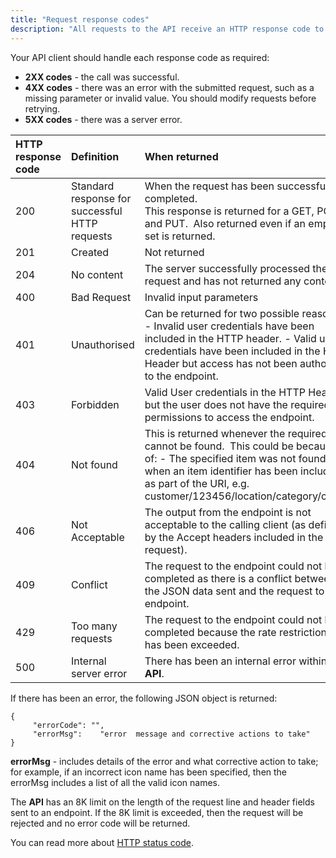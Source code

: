 ```yaml
---
title: "Request response codes"
description: "All requests to the API receive an HTTP response code to confirm if the request was successful or not."
---
```


Your API client should handle each response code as required:

- **2XX codes** - the call was successful.
- **4XX codes** - there was an error with the submitted request, such as a missing parameter or invalid value. You should modify requests before retrying.
- **5XX codes** - there was a server error.

| **HTTP response code** | **Definition**                                 | **When returned**                                                                                                                                                                                                                        |
| :--------------------- | :--------------------------------------------- | :--------------------------------------------------------------------------------------------------------------------------------------------------------------------------------------------------------------------------------------- |
| 200                    | Standard response for successful HTTP requests | When the request has been successfully completed.  <br />This response is returned for a GET, POST and PUT.  Also returned even if an empty set is returned.                                                                             |
| 201                    | Created                                        | Not returned                                                                                                                                                                                                                             |
| 204                    | No content                                     | The server successfully processed the request and has not returned any content.                                                                                                                                                          |
| 400                    | Bad Request                                    | Invalid input parameters                                                                                                                                                                                                                 |
| 401                    | Unauthorised                                   | Can be returned for two possible reasons:  - Invalid user credentials have been included in the HTTP header. - Valid user credentials have been included in the HTTP Header but access has not been authorised to the endpoint.          |
| 403                    | Forbidden                                      | Valid User credentials in the HTTP Header but the user does not have the required permissions to access the endpoint.                                                                                                                    |
| 404                    | Not found                                      | This is returned whenever the required item cannot be found.  This could be because of:  - The specified item was not found when an item identifier has been included as part of the URI, e.g.  customer/123456/location/category/cat12. |
| 406                    | Not Acceptable                                 | The output from the endpoint is not acceptable to the calling client (as defined by the Accept headers included in the request).                                                                                                         |
| 409                    | Conflict                                       | The request to the endpoint could not be completed as there is a conflict between the JSON data sent and the request to the endpoint.                                                                                                    |
| 429                    | Too many requests                              | The request to the endpoint could not be completed because the rate restriction limit has been exceeded.                                                                                                                                 |
| 500                    | Internal server error                          | There has been an internal error within the **API**.                                                                                                                                                                                     |

If there has been an error, the following JSON object is returned:

```
{
	 "errorCode": "",
	 "errorMsg":	"error	message and corrective actions to take"
}
```

**errorMsg** - includes details of the error and what corrective action to take; for example, if an incorrect icon name has been specified, then the errorMsg includes a list of all the valid icon names. 

The **API** has an 8K limit on the length of the request line and header fields sent to an endpoint. If the 8K limit is exceeded, then the request will be rejected and no error code will be returned.

You can read more about [HTTP status code](https://en.wikipedia.org/wiki/List_of_HTTP_status_codes).